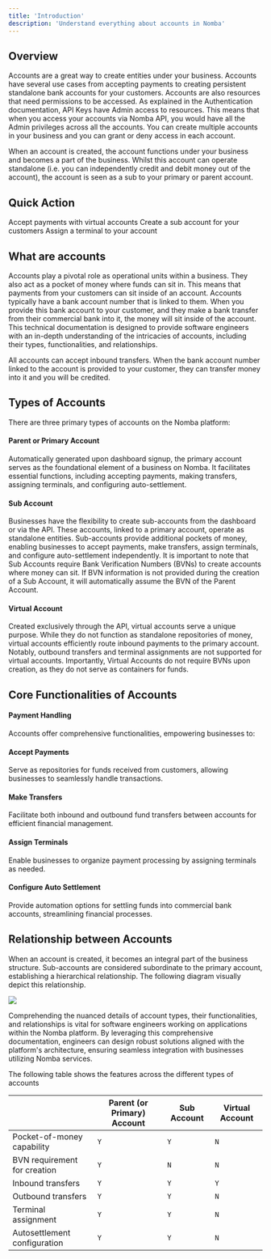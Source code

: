 ```yaml
---
title: 'Introduction'
description: 'Understand everything about accounts in Nomba'
---
```


## Overview

Accounts are a great way to create entities under your business. Accounts have several use cases from accepting payments to creating persistent standalone bank accounts for your customers. Accounts are also resources that need permissions to be accessed. As explained in the Authentication documentation, API Keys have Admin access to resources. This means that when you access your accounts via Nomba API, you would have all the Admin privileges across all the accounts. You can create multiple accounts in your business and you can grant or deny access in each account.

When an account is created, the account functions under your business and becomes a part of the business. Whilst this account can operate standalone (i.e. you can independently credit and debit money out of the account), the account is seen as a sub to your primary or parent account.

## Quick Action
<CardGroup cols={3}>
  <Card
    title="Create virtual accounts"
    icon="cart-shopping"
    href="/products/accounts/creating-a-virtual-account"
  >
    Accept payments with virtual accounts
  </Card>
  <Card
    title="Create sub accounts"
    icon="vault"
    href="/products/accounts/creating-a-sub-account"
  >
    Create a sub account for your customers
  </Card>
  <Card
    title="Assign a terminal"
    icon="paperclip"
    href="/products/accounts/terminal-assignment"
  >
    Assign a terminal to your account
  </Card>
</CardGroup>

## What are accounts

Accounts play a pivotal role as operational units within a business. They also act as a pocket of money where funds can sit in. This means that payments from your customers can sit inside of an account. Accounts typically have a bank account number that is linked to them. When you provide this bank account to your customer, and they make a bank transfer from their commercial bank into it, the money will sit inside of the account. This technical documentation is designed to provide software engineers with an in-depth understanding of the intricacies of accounts, including their types, functionalities, and relationships.

<Note>
All accounts can accept inbound transfers. When the bank account number linked to the account is provided to your customer, they can transfer money into it and you will be credited.
</Note>

## Types of Accounts

There are three primary types of accounts on the Nomba platform:

#### Parent or Primary Account

Automatically generated upon dashboard signup, the primary account serves as the foundational element of a business on Nomba. It facilitates essential functions, including accepting payments, making transfers, assigning terminals, and configuring auto-settlement.

#### Sub Account

Businesses have the flexibility to create sub-accounts from the dashboard or via the API. These accounts, linked to a primary account, operate as standalone entities. Sub-accounts provide additional pockets of money, enabling businesses to accept payments, make transfers, assign terminals, and configure auto-settlement independently. It is important to note that Sub Accounts require Bank Verification Numbers (BVNs) to create accounts where money can sit. If BVN information is not provided during the creation of a Sub Account, it will automatically assume the BVN of the Parent Account.

#### Virtual Account

Created exclusively through the API, virtual accounts serve a unique purpose. While they do not function as standalone repositories of money, virtual accounts efficiently route inbound payments to the primary account. Notably, outbound transfers and terminal assignments are not supported for virtual accounts. Importantly, Virtual Accounts do not require BVNs upon creation, as they do not serve as containers for funds.

## Core Functionalities of Accounts

#### Payment Handling
Accounts offer comprehensive functionalities, empowering businesses to:

#### Accept Payments
Serve as repositories for funds received from customers, allowing businesses to seamlessly handle transactions.

#### Make Transfers
Facilitate both inbound and outbound fund transfers between accounts for efficient financial management.

#### Assign Terminals
Enable businesses to organize payment processing by assigning terminals as needed.

#### Configure Auto Settlement
Provide automation options for settling funds into commercial bank accounts, streamlining financial processes.

## Relationship between Accounts

When an account is created, it becomes an integral part of the business structure. Sub-accounts are considered subordinate to the primary account, establishing a hierarchical relationship. The following diagram visually depict this relationship.

<Frame caption="Relationship between accounts">
    <img src="/images/account-relationship-1.png" style={{ borderRadius: '0.5rem' }} />
</Frame>

Comprehending the nuanced details of account types, their functionalities, and relationships is vital for software engineers working on applications within the Nomba platform. By leveraging this comprehensive documentation, engineers can design robust solutions aligned with the platform's architecture, ensuring seamless integration with businesses utilizing Nomba services.

The following table shows the features across the different types of accounts

|                                | Parent (or Primary) Account    | Sub Account    | Virtual Account    |
| -----------------------------  | ------------------------------ | -------------- | ------------------ |
| Pocket-of-money capability     |              `Y`               |       `Y`      |         `N`        |
| BVN requirement for creation   |              `Y`               |       `N`      |         `N`        |
| Inbound transfers              |              `Y`               |       `Y`      |         `Y`        |
| Outbound transfers             |              `Y`               |       `Y`      |         `N`        |
| Terminal assignment            |              `Y`               |       `Y`      |         `N`        |
| Autosettlement configuration   |              `Y`               |       `Y`      |         `N`        |